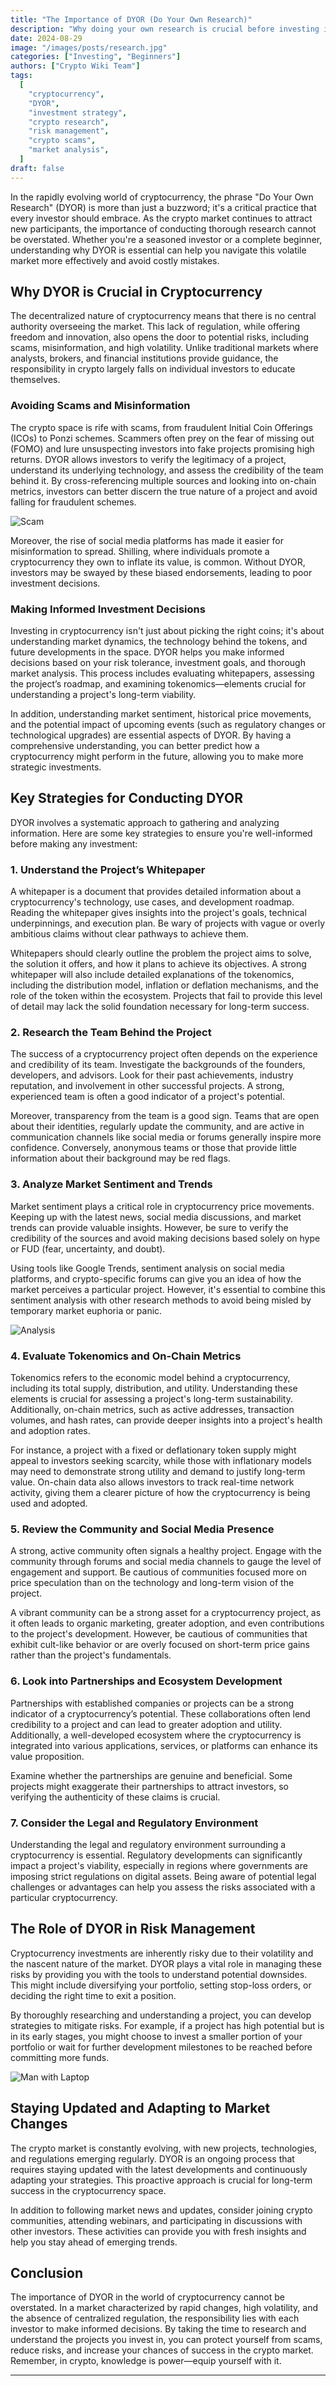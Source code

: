 ```yaml
---
title: "The Importance of DYOR (Do Your Own Research)"
description: "Why doing your own research is crucial before investing in cryptocurrency. Understand the key strategies to avoid scams and make informed decisions in the volatile crypto market."
date: 2024-08-29
image: "/images/posts/research.jpg"
categories: ["Investing", "Beginners"]
authors: ["Crypto Wiki Team"]
tags:
  [
    "cryptocurrency",
    "DYOR",
    "investment strategy",
    "crypto research",
    "risk management",
    "crypto scams",
    "market analysis",
  ]
draft: false
---
```


In the rapidly evolving world of cryptocurrency, the phrase "Do Your Own Research" (DYOR) is more than just a buzzword; it's a critical practice that every investor should embrace. As the crypto market continues to attract new participants, the importance of conducting thorough research cannot be overstated. Whether you're a seasoned investor or a complete beginner, understanding why DYOR is essential can help you navigate this volatile market more effectively and avoid costly mistakes.

## Why DYOR is Crucial in Cryptocurrency

The decentralized nature of cryptocurrency means that there is no central authority overseeing the market. This lack of regulation, while offering freedom and innovation, also opens the door to potential risks, including scams, misinformation, and high volatility. Unlike traditional markets where analysts, brokers, and financial institutions provide guidance, the responsibility in crypto largely falls on individual investors to educate themselves.

### Avoiding Scams and Misinformation

The crypto space is rife with scams, from fraudulent Initial Coin Offerings (ICOs) to Ponzi schemes. Scammers often prey on the fear of missing out (FOMO) and lure unsuspecting investors into fake projects promising high returns. DYOR allows investors to verify the legitimacy of a project, understand its underlying technology, and assess the credibility of the team behind it. By cross-referencing multiple sources and looking into on-chain metrics, investors can better discern the true nature of a project and avoid falling for fraudulent schemes.

![Scam](/images/posts/scam.jpg)

Moreover, the rise of social media platforms has made it easier for misinformation to spread. Shilling, where individuals promote a cryptocurrency they own to inflate its value, is common. Without DYOR, investors may be swayed by these biased endorsements, leading to poor investment decisions.

### Making Informed Investment Decisions

Investing in cryptocurrency isn't just about picking the right coins; it's about understanding market dynamics, the technology behind the tokens, and future developments in the space. DYOR helps you make informed decisions based on your risk tolerance, investment goals, and thorough market analysis. This process includes evaluating whitepapers, assessing the project’s roadmap, and examining tokenomics—elements crucial for understanding a project's long-term viability.

In addition, understanding market sentiment, historical price movements, and the potential impact of upcoming events (such as regulatory changes or technological upgrades) are essential aspects of DYOR. By having a comprehensive understanding, you can better predict how a cryptocurrency might perform in the future, allowing you to make more strategic investments.

## Key Strategies for Conducting DYOR

DYOR involves a systematic approach to gathering and analyzing information. Here are some key strategies to ensure you're well-informed before making any investment:

### 1. **Understand the Project’s Whitepaper**

A whitepaper is a document that provides detailed information about a cryptocurrency's technology, use cases, and development roadmap. Reading the whitepaper gives insights into the project's goals, technical underpinnings, and execution plan. Be wary of projects with vague or overly ambitious claims without clear pathways to achieve them.

Whitepapers should clearly outline the problem the project aims to solve, the solution it offers, and how it plans to achieve its objectives. A strong whitepaper will also include detailed explanations of the tokenomics, including the distribution model, inflation or deflation mechanisms, and the role of the token within the ecosystem. Projects that fail to provide this level of detail may lack the solid foundation necessary for long-term success.

### 2. **Research the Team Behind the Project**

The success of a cryptocurrency project often depends on the experience and credibility of its team. Investigate the backgrounds of the founders, developers, and advisors. Look for their past achievements, industry reputation, and involvement in other successful projects. A strong, experienced team is often a good indicator of a project's potential.

Moreover, transparency from the team is a good sign. Teams that are open about their identities, regularly update the community, and are active in communication channels like social media or forums generally inspire more confidence. Conversely, anonymous teams or those that provide little information about their background may be red flags.

### 3. **Analyze Market Sentiment and Trends**

Market sentiment plays a critical role in cryptocurrency price movements. Keeping up with the latest news, social media discussions, and market trends can provide valuable insights. However, be sure to verify the credibility of the sources and avoid making decisions based solely on hype or FUD (fear, uncertainty, and doubt).

Using tools like Google Trends, sentiment analysis on social media platforms, and crypto-specific forums can give you an idea of how the market perceives a particular project. However, it's essential to combine this sentiment analysis with other research methods to avoid being misled by temporary market euphoria or panic.

![Analysis](/images/posts/analysis.jpg)

### 4. **Evaluate Tokenomics and On-Chain Metrics**

Tokenomics refers to the economic model behind a cryptocurrency, including its total supply, distribution, and utility. Understanding these elements is crucial for assessing a project's long-term sustainability. Additionally, on-chain metrics, such as active addresses, transaction volumes, and hash rates, can provide deeper insights into a project's health and adoption rates.

For instance, a project with a fixed or deflationary token supply might appeal to investors seeking scarcity, while those with inflationary models may need to demonstrate strong utility and demand to justify long-term value. On-chain data also allows investors to track real-time network activity, giving them a clearer picture of how the cryptocurrency is being used and adopted.

### 5. **Review the Community and Social Media Presence**

A strong, active community often signals a healthy project. Engage with the community through forums and social media channels to gauge the level of engagement and support. Be cautious of communities focused more on price speculation than on the technology and long-term vision of the project.

A vibrant community can be a strong asset for a cryptocurrency project, as it often leads to organic marketing, greater adoption, and even contributions to the project's development. However, be cautious of communities that exhibit cult-like behavior or are overly focused on short-term price gains rather than the project's fundamentals.

### 6. **Look into Partnerships and Ecosystem Development**

Partnerships with established companies or projects can be a strong indicator of a cryptocurrency’s potential. These collaborations often lend credibility to a project and can lead to greater adoption and utility. Additionally, a well-developed ecosystem where the cryptocurrency is integrated into various applications, services, or platforms can enhance its value proposition.

Examine whether the partnerships are genuine and beneficial. Some projects might exaggerate their partnerships to attract investors, so verifying the authenticity of these claims is crucial.

### 7. **Consider the Legal and Regulatory Environment**

Understanding the legal and regulatory environment surrounding a cryptocurrency is essential. Regulatory developments can significantly impact a project's viability, especially in regions where governments are imposing strict regulations on digital assets. Being aware of potential legal challenges or advantages can help you assess the risks associated with a particular cryptocurrency.

## The Role of DYOR in Risk Management

Cryptocurrency investments are inherently risky due to their volatility and the nascent nature of the market. DYOR plays a vital role in managing these risks by providing you with the tools to understand potential downsides. This might include diversifying your portfolio, setting stop-loss orders, or deciding the right time to exit a position.

By thoroughly researching and understanding a project, you can develop strategies to mitigate risks. For example, if a project has high potential but is in its early stages, you might choose to invest a smaller portion of your portfolio or wait for further development milestones to be reached before committing more funds.

![Man with Laptop](/images/posts/man-and-laptop.jpg)

## Staying Updated and Adapting to Market Changes

The crypto market is constantly evolving, with new projects, technologies, and regulations emerging regularly. DYOR is an ongoing process that requires staying updated with the latest developments and continuously adapting your strategies. This proactive approach is crucial for long-term success in the cryptocurrency space.

In addition to following market news and updates, consider joining crypto communities, attending webinars, and participating in discussions with other investors. These activities can provide you with fresh insights and help you stay ahead of emerging trends.

## Conclusion

The importance of DYOR in the world of cryptocurrency cannot be overstated. In a market characterized by rapid changes, high volatility, and the absence of centralized regulation, the responsibility lies with each investor to make informed decisions. By taking the time to research and understand the projects you invest in, you can protect yourself from scams, reduce risks, and increase your chances of success in the crypto market. Remember, in crypto, knowledge is power—equip yourself with it.

---
